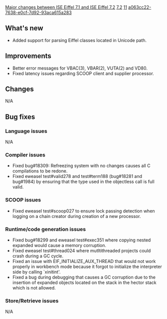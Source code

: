 [[Property:title|Major changes between ISE Eiffel 7.1 and ISE Eiffel 7.2]]
[[Property:link_title|7.2]]
[[Property:weight|11]]
[[Property:uuid|a063cc22-7638-e0cf-7d92-93aca615a283]]
==What's new==
* Added support for parsing Eiffel classes located in Unicode path.

==Improvements==
* Better error messages for VBAC(3), VBAR(2), VUTA(2) and VD80.
* Fixed latency issues regarding SCOOP client and supplier processor.

==Changes==
N/A

==Bug fixes==

===Language issues===
N/A

===Compiler issues===
* Fixed bug#18309: Refreezing system with no changes causes all C compilations to be redone.
* Fixed eweasel test#valid278 and test#term188 (bug#18281 and bug#1984) by ensuring that the type used in the objectless call is full valid.

===SCOOP issues===
* Fixed eweasel test#scoop027 to ensure lock passing detection when logging on a chain creator during creation of a new processor.

===Runtime/code generation issues===
* Fixed bug#18299 and eweasel test#exec351 where copying nested expanded would cause a memory corruption.
* Fixed eweasel test#thread024 where mutltithreaded projects could crash during a GC cycle.
* Fixed an issue with <e>EIF_INITIALIZE_AUX_THREAD</e> that would not work properly in workbench mode because it forgot to initialize the interpreter side by calling `<e>xinitint</e>'.
* Fixed a bug during debugging that causes a GC corruption due to the insertion of expanded objects located on the stack in the hector stack which is not allowed.


===Store/Retrieve issues===
N/A

